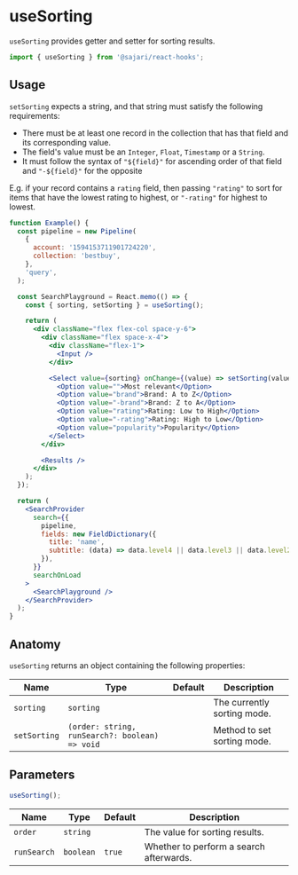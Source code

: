 
<SEO
  title="useSorting"
  scope={scopes.hooks}
  description="useSorting provides a getter and setter for sorting results."
/>

# useSorting

`useSorting` provides getter and setter for sorting results.

```js
import { useSorting } from '@sajari/react-hooks';
```

## Usage

`setSorting` expects a string, and that string must satisfy the following requirements:

- There must be at least one record in the collection that has that field and its corresponding value.
- The field's value must be an `Integer`, `Float`, `Timestamp` or a `String`.
- It must follow the syntax of `"${field}"` for ascending order of that field and `"-${field}"` for the opposite

E.g. if your record contains a `rating` field, then passing `"rating"` to sort for items that have the lowest rating to highest, or `"-rating"` for highest to lowest.

```jsx
function Example() {
  const pipeline = new Pipeline(
    {
      account: '1594153711901724220',
      collection: 'bestbuy',
    },
    'query',
  );

  const SearchPlayground = React.memo(() => {
    const { sorting, setSorting } = useSorting();

    return (
      <div className="flex flex-col space-y-6">
        <div className="flex space-x-4">
          <div className="flex-1">
            <Input />
          </div>

          <Select value={sorting} onChange={(value) => setSorting(value)}>
            <Option value="">Most relevant</Option>
            <Option value="brand">Brand: A to Z</Option>
            <Option value="-brand">Brand: Z to A</Option>
            <Option value="rating">Rating: Low to High</Option>
            <Option value="-rating">Rating: High to Low</Option>
            <Option value="popularity">Popularity</Option>
          </Select>
        </div>

        <Results />
      </div>
    );
  });

  return (
    <SearchProvider
      search={{
        pipeline,
        fields: new FieldDictionary({
          title: 'name',
          subtitle: (data) => data.level4 || data.level3 || data.level2 || data.level1 || data.brand,
        }),
      }}
      searchOnLoad
    >
      <SearchPlayground />
    </SearchProvider>
  );
}
```

## Anatomy

`useSorting` returns an object containing the following properties:

| Name         | Type                                           | Default | Description                 |
| ------------ | ---------------------------------------------- | ------- | --------------------------- |
| `sorting`    | `sorting`                                      |         | The currently sorting mode. |
| `setSorting` | `(order: string, runSearch?: boolean) => void` |         | Method to set sorting mode. |

## Parameters

```js
useSorting();
```

| Name        | Type      | Default | Description                             |
| ----------- | --------- | ------- | --------------------------------------- |
| `order`     | `string`  |         | The value for sorting results.          |
| `runSearch` | `boolean` | `true`  | Whether to perform a search afterwards. |
